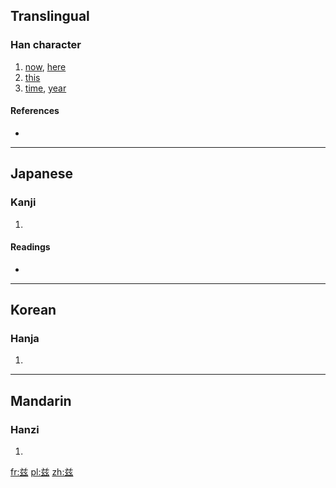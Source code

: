 {{also|茲|玆}}
==Translingual==

===Han character===
{{Han char|rn=12|rad=八|as=07|sn=9|four=|canj=廿女戈戈 (TVII)}}

# [[now]], [[here]]
# [[this]]
# [[time]], [[year]]

====References====
* {{Han ref|kx=1031.381|hdz=10248.060|uh=5179|ud=20857}}

----

==Japanese==

===Kanji===
{{ja-kanji|grade=|rs=八07}}

# {{defn|Japanese|sort=八07}}

====Readings====
* {{ja-readings|on=[[じ]] (ji), [[し]] (shi)|kun=[[しげる]] (shigeru), [[ます]] (masu), [[むしろ]] (mushiro)}}

----

==Korean==

===Hanja===
{{ko-hanja|hangeul=자|rv=ja|mr=cha}}

# {{defn|Korean|sort=八07}}

----

==Mandarin==

===Hanzi===
{{cmn-hanzi|tra=茲|pin=[[zī]] ([[zi1]])|wg=[[tzu1|tzu<sup>1</sup>]]}}

# {{defn|Mandarin|sort=八07}}

[[fr:兹]]
[[pl:兹]]
[[zh:兹]]